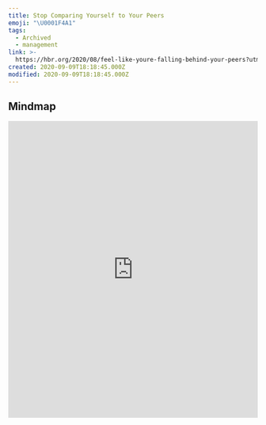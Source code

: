 ```yaml
---
title: Stop Comparing Yourself to Your Peers
emoji: "\U0001F4A1"
tags:
  - Archived
  - management
link: >-
  https://hbr.org/2020/08/feel-like-youre-falling-behind-your-peers?utm_medium=email&utm_source=newsletter_daily&utm_campaign=mtod_notactsubss
created: 2020-09-09T18:18:45.000Z
modified: 2020-09-09T18:18:45.000Z
---
```


## Mindmap

<iframe
  height="600"
  style="width: 100%;"
  scrolling="no"
  title="mindmap"
  src="https://gitmind.com/app/doc/f96c19b13575ccea34b113f7885923bf"
  frameborder="no"
  allowtransparency="true"
  allowfullscreen="true"
/>

## Tip

One of the benefits of social media is that it allows us to stay connected to old friends and former colleagues. But sometimes seeing other people’s successes can make us feel competitive — or even like we’re falling behind.

There are a few strategies you can deploy to fight this uncomfortable feeling.

- First, track your triggers. Identify what drives you to compare yourself to others. For example, is there a specific friend or colleague whose accomplishments make you feel insecure?

- Next, reframe your thoughts. Instead of thinking of yourself as competing against that person, look at their accomplishments objectively. What can you learn from their progress?

- Then, counteract your self-doubt by doing something you're good at — it'll help you regain confidence and perhaps momentum toward your own goals.

- And finally, let go of the “shoulds.” They often lead to perpetual insecurity. Instead, consider the possibility that everything you have chosen to do until now has always been the right path, regardless of what you think you were supposed to do — or what others are doing.

## Translations

<details>
   <summary>🇨🇳</summary>
别再拿自己和同龄人比了

社交媒体的一个好处就是它可以让我们与老朋友和前同事保持联系。但是，有时候看别人的成功，就会激发自己的竞争欲望，甚至会觉得自己落后了。我们可以用一些策略来对付这些消极情绪。

第一，追踪你的诱因。明确你为什么要把自己和别人做比较。例如，是否有同事或朋友的成就会让你感到不安？下一步，重新考虑你的想法。别把自己和那个人比做竞争对手，而是客观地看待他们的成就。从他们的进步中你可以学到什么？

然后，通过做一些自己擅长的事情来消除自我怀疑--这会帮你重获自信,或许还能帮你达成自己的目标。

最后，放过“应该”。它们常常会带来永久性的不安全感。取而代之的是，要考虑到这种可能性，那就是你所选择做的每件事都是正确的，不管你认为自己在做什么--或者别人在做什么。

</details>

